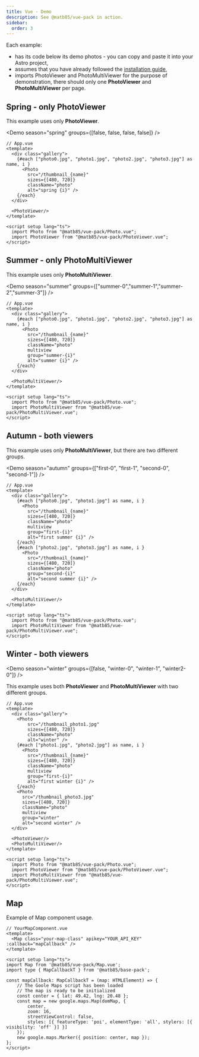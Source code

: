 ```yaml
---
title: Vue - Demo
description: See @matb85/vue-pack in action.
sidebar:
  order: 3
---
```


Each example:

- has its code below its demo photos - you can copy and paste it into your Astro project,
- assumes that you have already followed the [installation guide](/components-pack/vue-pack/introduction/),
- imports PhotoViewer and PhotoMultiViewer for the purpose of demonstration, there should only one **PhotoViewer** and **PhotoMultiViewer** per page.


## Spring - only PhotoViewer

This example uses only **PhotoViewer**.

<Demo season="spring" groups={[false, false, false, false]} />

```vue
// App.vue
<template>
  <div class="gallery">
    {#each ["photo0.jpg", "photo1.jpg", "photo2.jpg", "photo3.jpg"] as name, i }
      <Photo
        src="/thumbnail_{name}"
        sizes={[480, 720]}
        className="photo"
        alt="spring {i}" />
    {/each}
  </div>

  <PhotoViewer/>
</template>

<script setup lang="ts">
  import Photo from "@matb85/vue-pack/Photo.vue";
  import PhotoViewer from "@matb85/vue-pack/PhotoViewer.vue";
</script>
```

## Summer - only PhotoMultiViewer

This example uses only **PhotoMultiViewer**.

<Demo season="summer" groups={["summer-0","summer-1","summer-2","summer-3"]} />

```vue
// App.vue
<template>
  <div class="gallery">
    {#each ["photo0.jpg", "photo1.jpg", "photo2.jpg", "photo3.jpg"] as name, i }
      <Photo
        src="/thumbnail_{name}"
        sizes={[480, 720]}
        className="photo"
        multiview
        group="summer-{i}"
        alt="summer {i}" />
    {/each}
  </div>

  <PhotoMultiViewer/>
</template>

<script setup lang="ts">
  import Photo from "@matb85/vue-pack/Photo.vue";
  import PhotoMultiViewer from "@matb85/vue-pack/PhotoMultiViewer.vue";
</script>
```

## Autumn - both viewers

This example uses only **PhotoMultiViewer**, but there are two different groups.

<Demo season="autumn" groups={["first-0", "first-1", "second-0", "second-1"]} />

```vue
// App.vue
<template>
  <div class="gallery">
    {#each ["photo0.jpg", "photo1.jpg"] as name, i }
      <Photo
        src="/thumbnail_{name}"
        sizes={[480, 720]}
        className="photo"
        multiview
        group="first-{i}"
        alt="first summer {i}" />
    {/each}
    {#each ["photo2.jpg", "photo3.jpg"] as name, i }
      <Photo
        src="/thumbnail_{name}"
        sizes={[480, 720]}
        className="photo"
        group="second-{i}"
        alt="second summer {i}" />
    {/each}
  </div>

  <PhotoMultiViewer/>
</template>

<script setup lang="ts">
  import Photo from "@matb85/vue-pack/Photo.vue";
  import PhotoMultiViewer from "@matb85/vue-pack/PhotoMultiViewer.vue";
</script>
```

## Winter - both viewers

<Demo season="winter" groups={[false, "winter-0", "winter-1", "winter2-0"]} />

This example uses both  **PhotoViewer** and **PhotoMultiViewer** with two different groups.

```vue
// App.vue
<template>
  <div class="gallery">
    <Photo
        src="/thumbnail_photo1.jpg"
        sizes={[480, 720]}
        className="photo"
        alt="winter" />
    {#each ["photo1.jpg", "photo2.jpg"] as name, i }
      <Photo
        src="/thumbnail_{name}"
        sizes={[480, 720]}
        className="photo"
        multiview
        group="first-{i}"
        alt="first winter {i}" />
    {/each}
    <Photo
      src="/thumbnail_photo3.jpg"
      sizes={[480, 720]}
      className="photo"
      multiview
      group="winter"
      alt="second winter" />
  </div>

  <PhotoViewer/>
  <PhotoMultiViewer/>
</template>

<script setup lang="ts">
  import Photo from "@matb85/vue-pack/Photo.vue";
  import PhotoViewer from "@matb85/vue-pack/PhotoViewer.vue";
  import PhotoMultiViewer from "@matb85/vue-pack/PhotoMultiViewer.vue";
</script>
```

## Map

Example of Map component usage.

<Map/>

```vue
// YourMapComponent.vue
<template>
  <Map class="your-map-class" apikey="YOUR_API_KEY" :callback="mapCallback" />
</template>

<script setup lang="ts">
import Map from '@matb85/vue-pack/Map.vue';
import type { MapCallbackT } from '@matb85/base-pack';

const mapCallback: MapCallbackT = (map: HTMLElement) => {
    // The Goole Maps script has been loaded
    // The map is ready to be initialized
    const center = { lat: 49.42, lng: 20.48 };
    const map = new google.maps.Map(domMap, {
        center,
        zoom: 16,
        streetViewControl: false,
        styles: [{ featureType: 'poi', elementType: 'all', stylers: [{ visibility: 'off' }] }]
    });
    new google.maps.Marker({ position: center, map });
};
</script>
```
